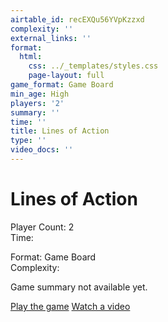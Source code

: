 ```yaml
---
airtable_id: recEXQu56YVpKzzxd
complexity: ''
external_links: ''
format:
  html:
    css: ../_templates/styles.css
    page-layout: full
game_format: Game Board
min_age: High
players: '2'
summary: ''
time: ''
title: Lines of Action
type: ''
video_docs: ''
---
```


# Lines of Action

:::{.game-info-box}
:::{.game-stats}
:::{.left-stats}
Player Count: 2  
Time: 
:::
:::{.right-stats}
Format: Game Board  
Complexity: 
:::
:::
:::

Game summary not available yet.

:::{.game-actions}
<a href="#" class="btn btn-play"><i class="fa fa-gamepad"></i> Play the game</a>
<a href="#" class="btn btn-watch"><i class="fa fa-video"></i> Watch a video</a>
:::